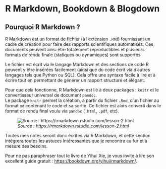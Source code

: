 # R Markdown, Bookdown & Blogdown {#rmarkdown}

## Pourquoi R Markdown ? {#pourquoi-rmarkdown}

R Markdown est un format de fichier (à l'extension `.Rmd`) fournissant un cadre
de création pour faire des rapports scientifiques automatisés. Ces documents
peuvent ainsi être totalement reproductibles et plusieurs formats de rendu
finale (statiques ou dynamiques) sont supportés.

Le fichier est écrit via le langage Markdown et des sections de code R peuvent y
être insérées facilement (ainsi que du code écrit via d'autres langages tels
que Python ou SQL). Cela offre une syntaxe facile à lire et à écrire tout en
permettant de générer un rapport structuré et élégant.

Pour que cela fonctionne, R Markdown est lié à deux packages : `knitr` et le
convertisseur universel de document `pandoc`.  
Le package `knitr` permet la création, à partir du fichier `.Rmd`, d'un fichier
au format `md` contenant le code et sa sortie. Ce fichier est alors converti
dans le format de rendu final voulu via `pandoc` (`.html`, `.pdf`, etc).

![*Source : <https://rmarkdown.rstudio.com/lesson-2.html>*](image/rmarkdownflow.png)

Toutes mes notes seront donc écrites via R Markdown, et cette section intégrera
toutes les astuces intéressantes que je rencontre au fur et à mesure des
besoins.

Pour ne pas paraphraser tout le livre de Yihui Xie, je vous invite à
lire son excellent guide gratuit : <https://bookdown.org/yihui/rmarkdown/>.
